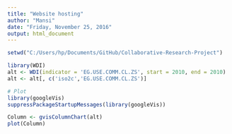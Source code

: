 ```yaml
---
title: "Website hosting"
author: "Mansi"
date: "Friday, November 25, 2016"
output: html_document
---
```


```r
setwd("C:/Users/hp/Documents/GitHub/Collaborative-Research-Project")
```


```r
library(WDI)
alt <- WDI(indicator = 'EG.USE.COMM.CL.ZS', start = 2010, end = 2010)
alt <- alt[, c('iso2c','EG.USE.COMM.CL.ZS')]

# Plot
library(googleVis)
suppressPackageStartupMessages(library(googleVis))

Column <- gvisColumnChart(alt)
plot(Column)

```
